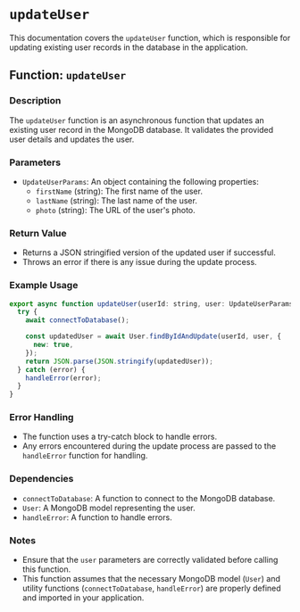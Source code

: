 # `updateUser`

This documentation covers the `updateUser` function, which is responsible for updating existing user records in the database in the application.

## Function: `updateUser`

### Description

The `updateUser` function is an asynchronous function that updates an existing user record in the MongoDB database. It validates the provided user details and updates the user.

### Parameters

- `UpdateUserParams`: An object containing the following properties:
  - `firstName` (string): The first name of the user.
  - `lastName` (string): The last name of the user.
  - `photo` (string): The URL of the user's photo.

### Return Value

- Returns a JSON stringified version of the updated user if successful.
- Throws an error if there is any issue during the update process.

### Example Usage

```javascript
export async function updateUser(userId: string, user: UpdateUserParams) {
  try {
    await connectToDatabase();

    const updatedUser = await User.findByIdAndUpdate(userId, user, {
      new: true,
    });
    return JSON.parse(JSON.stringify(updatedUser));
  } catch (error) {
    handleError(error);
  }
}
```

### Error Handling

- The function uses a try-catch block to handle errors.
- Any errors encountered during the update process are passed to the `handleError` function for handling.

### Dependencies

- `connectToDatabase`: A function to connect to the MongoDB database.
- `User`: A MongoDB model representing the user.
- `handleError`: A function to handle errors.

### Notes

- Ensure that the `user` parameters are correctly validated before calling this function.
- This function assumes that the necessary MongoDB model (`User`) and utility functions (`connectToDatabase`, `handleError`) are properly defined and imported in your application.

